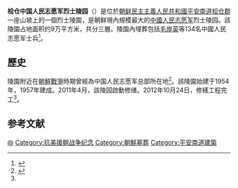 {{Coord|39|6|27.5|N|126|27|23|E|display=title}}
'''桧仓中国人民志愿军烈士陵园'''（{{Kor|名=北|谚=중국인민지원군렬사릉원|汉=中國人民志願軍烈士陵園}}）是位於[[朝鲜民主主義人民共和國|朝鲜民主主義人民共和國]][[平安南道|平安南道]][[桧仓郡|桧仓郡]]一座山坡上的一個烈士陵園，是朝鲜境內規模最大的[[中國人民志愿军|中國人民志愿军]]烈士陵园。該陵園占地面积约9万平方米，共分三層。陵園內埋葬包括[[毛岸英|毛岸英]]等134名中國人民志愿军士兵<ref name=大使館>{{cite news |title=桧仓中国人民志愿军烈士陵园 |url=http://kp.china-embassy.org/chn/zt/F/1g/t1353048.htm |publisher=中华人民共和国驻朝鲜民主主义人民共和国大使馆 |accessdate=2020-10-23 |archive-date=2019-07-30 |archive-url=https://web.archive.org/web/20190730095902/http://kp.china-embassy.org/chn/zt/F/1g/t1353048.htm |dead-url=no }}</ref>。

==歷史==
陵園附近在[[朝鮮戰爭|朝鮮戰爭]]時期曾經為中国人民志愿军总部所在地<ref>{{cite news |title=中国驻朝鲜大使馆祭扫桧仓烈士陵园 |url=http://www.xinhuanet.com/world/2019-09/30/c_1125061852.htm |publisher=新華網 |accessdate=2020-10-23 |archive-date=2020-08-14 |archive-url=https://web.archive.org/web/20200814023516/http://www.xinhuanet.com/world/2019-09/30/c_1125061852.htm |dead-url=no }}</ref>。該陵園始建于1954年，1957年建成。2011年4月，該陵园啟動修缮。2012年10月24日，修繕工程完工<ref name=大使館/>。

== 参考文献 ==
{{Reflist}}

[[Category:中国人民志愿军烈士|@]]
[[Category:抗美援朝战争纪念|Category:抗美援朝战争纪念]]
[[Category:朝鮮墓葬|Category:朝鮮墓葬]]
[[Category:平安南道建築|Category:平安南道建築]]